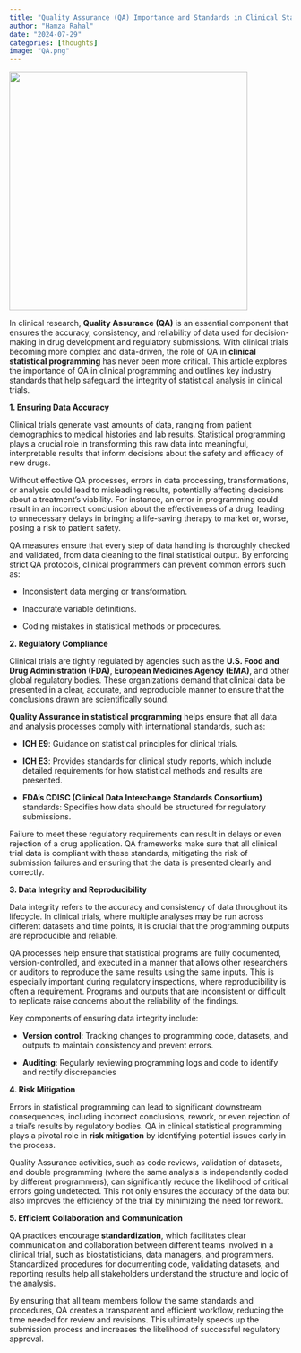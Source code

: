 ```yaml
---
title: "Quality Assurance (QA) Importance and Standards in Clinical Statistical Programming"
author: "Hamza Rahal"
date: "2024-07-29"
categories: [thoughts]
image: "QA.png"
---
```


![](QA.jpeg){width="425"}

In clinical research, **Quality Assurance (QA)** is an essential component that ensures the accuracy, consistency, and reliability of data used for decision-making in drug development and regulatory submissions. With clinical trials becoming more complex and data-driven, the role of QA in **clinical statistical programming** has never been more critical. This article explores the importance of QA in clinical programming and outlines key industry standards that help safeguard the integrity of statistical analysis in clinical trials.

**1. Ensuring Data Accuracy**

Clinical trials generate vast amounts of data, ranging from patient demographics to medical histories and lab results. Statistical programming plays a crucial role in transforming this raw data into meaningful, interpretable results that inform decisions about the safety and efficacy of new drugs.

Without effective QA processes, errors in data processing, transformations, or analysis could lead to misleading results, potentially affecting decisions about a treatment’s viability. For instance, an error in programming could result in an incorrect conclusion about the effectiveness of a drug, leading to unnecessary delays in bringing a life-saving therapy to market or, worse, posing a risk to patient safety.

QA measures ensure that every step of data handling is thoroughly checked and validated, from data cleaning to the final statistical output. By enforcing strict QA protocols, clinical programmers can prevent common errors such as:

-   Inconsistent data merging or transformation.

-   Inaccurate variable definitions.

-   Coding mistakes in statistical methods or procedures.

**2. Regulatory Compliance**

Clinical trials are tightly regulated by agencies such as the **U.S. Food and Drug Administration (FDA)**, **European Medicines Agency (EMA)**, and other global regulatory bodies. These organizations demand that clinical data be presented in a clear, accurate, and reproducible manner to ensure that the conclusions drawn are scientifically sound.

**Quality Assurance in statistical programming** helps ensure that all data and analysis processes comply with international standards, such as:

-   **ICH E9**: Guidance on statistical principles for clinical trials.

-   **ICH E3**: Provides standards for clinical study reports, which include detailed requirements for how statistical methods and results are presented.

-   **FDA’s CDISC (Clinical Data Interchange Standards Consortium)** standards: Specifies how data should be structured for regulatory submissions.

Failure to meet these regulatory requirements can result in delays or even rejection of a drug application. QA frameworks make sure that all clinical trial data is compliant with these standards, mitigating the risk of submission failures and ensuring that the data is presented clearly and correctly.

**3. Data Integrity and Reproducibility**

Data integrity refers to the accuracy and consistency of data throughout its lifecycle. In clinical trials, where multiple analyses may be run across different datasets and time points, it is crucial that the programming outputs are reproducible and reliable.

QA processes help ensure that statistical programs are fully documented, version-controlled, and executed in a manner that allows other researchers or auditors to reproduce the same results using the same inputs. This is especially important during regulatory inspections, where reproducibility is often a requirement. Programs and outputs that are inconsistent or difficult to replicate raise concerns about the reliability of the findings.

Key components of ensuring data integrity include:

-   **Version control**: Tracking changes to programming code, datasets, and outputs to maintain consistency and prevent errors.

-   **Auditing**: Regularly reviewing programming logs and code to identify and rectify discrepancies

**4. Risk Mitigation**

Errors in statistical programming can lead to significant downstream consequences, including incorrect conclusions, rework, or even rejection of a trial's results by regulatory bodies. QA in clinical statistical programming plays a pivotal role in **risk mitigation** by identifying potential issues early in the process.

Quality Assurance activities, such as code reviews, validation of datasets, and double programming (where the same analysis is independently coded by different programmers), can significantly reduce the likelihood of critical errors going undetected. This not only ensures the accuracy of the data but also improves the efficiency of the trial by minimizing the need for rework.

**5. Efficient Collaboration and Communication**

QA practices encourage **standardization**, which facilitates clear communication and collaboration between different teams involved in a clinical trial, such as biostatisticians, data managers, and programmers. Standardized procedures for documenting code, validating datasets, and reporting results help all stakeholders understand the structure and logic of the analysis.

By ensuring that all team members follow the same standards and procedures, QA creates a transparent and efficient workflow, reducing the time needed for review and revisions. This ultimately speeds up the submission process and increases the likelihood of successful regulatory approval.
